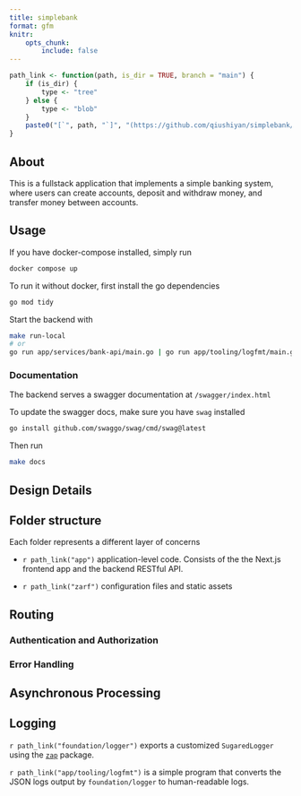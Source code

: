 ```yaml
---
title: simplebank
format: gfm
knitr:
    opts_chunk:
        include: false
---
```


```r
path_link <- function(path, is_dir = TRUE, branch = "main") {
    if (is_dir) {
        type <- "tree"
    } else {
        type <- "blob"
    }
    paste0("[`", path, "`]", "(https://github.com/qiushiyan/simplebank/", type, "/", branch, "/", path, ")")
}
```

## About

This is a fullstack application that implements a simple banking system, where users can create accounts, deposit and withdraw money, and transfer money between accounts.

## Usage

If you have docker-compose installed, simply run

```bash
docker compose up
```

To run it without docker, first install the go dependencies

```bash
go mod tidy
```

Start the backend with

```bash
make run-local
# or
go run app/services/bank-api/main.go | go run app/tooling/logfmt/main.go
```

### Documentation

The backend serves a swagger documentation at `/swagger/index.html`

To update the swagger docs, make sure you have `swag` installed

```bash
go install github.com/swaggo/swag/cmd/swag@latest
```

Then run

```bash
make docs
```

## Design Details

## Folder structure

Each folder represents a different layer of concerns

- `r path_link("app")` application-level code. Consists of the the Next.js frontend app and the backend RESTful API.

- `r path_link("zarf")` configuration files and static assets

## Routing

### Authentication and Authorization

### Error Handling

## Asynchronous Processing

## Logging

`r path_link("foundation/logger")` exports a customized `SugaredLogger` using the [`zap`](https://github.com/uber-go/zap) package.

`r path_link("app/tooling/logfmt")` is a simple program that converts the JSON logs output by `foundation/logger` to human-readable logs.
